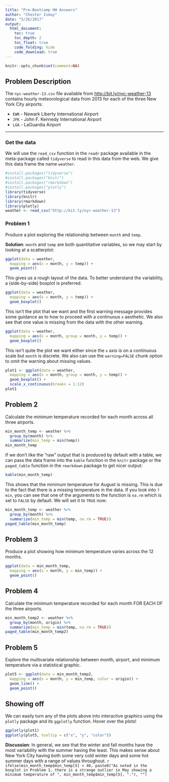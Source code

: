 ```yaml
---
title: "Pre-Bootcamp HW Answers"
author: "Chester Ismay"
date: "5/26/2017"
output: 
  html_document:
    toc: true
    toc_depth: 2
    toc_float: true
    code_folding: hide
    code_download: true
---
```


```r
knitr::opts_chunk$set(comment=NA)
```


## Problem Description

The `nyc-weather-13.csv` file available from [http://bit.ly/nyc-weather-13](https://ismayc.github.io/poRtland-bootcamp17/nyc-weather-13.csv) contains hourly meteorological data from 2013 for each of the three New York City airports:

  - `EWR` - Newark Liberty International Airport
  - `JFK` - John F. Kennedy International Airport
  - `LGA` - LaGuardia Airport

***

### Get the data

We will use the `read_csv` function in the `readr` package available in the meta-package called `tidyverse` to read in this data from the web.  We give this data frame the name `weather`.

```r
#install.packages("tidyverse")
#install.packages("knitr")
#install.packages("rmarkdown")
#install.packages("plotly")
library(tidyverse)
library(knitr)
library(rmarkdown)
library(plotly)
weather <- read_csv("http://bit.ly/nyc-weather-13")
```


### Problem 1

Produce a plot exploring the relationship between `month` and `temp`.

**Solution**:  `month` and `temp` are both quantitative variables, so we may start by looking at a scatterplot:

```r
ggplot(data = weather, 
  mapping = aes(x = month, y = temp)) +
  geom_point()
```

This gives us a rough layout of the data.  To better understand the variability, a (side-by-side) boxplot is preferred.  

```r
ggplot(data = weather, 
  mapping = aes(x = month, y = temp)) +
  geom_boxplot()
```

This isn't the plot that we want and the first warning message provides some guidance as to how to proceed with a continuous `x` aesthetic.  We also see that one value is missing from the data with the other warning.

```r
ggplot(data = weather, 
  mapping = aes(x = month, group = month, y = temp)) +
  geom_boxplot()
```

This isn't quite the plot we want either since the `x` axis is on a continuous scale but `month` is discrete.  We also can use the `warning=FALSE` chunk option to omit the warning about missing values.

```r
plot1 <- ggplot(data = weather, 
  mapping = aes(x = month, group = month, y = temp)) +
  geom_boxplot() +
  scale_x_continuous(breaks = 1:12)
plot1
```


## Problem 2

Calculate the minimum temperature recorded for each month across all three airports.

```r
min_month_temp <- weather %>%
  group_by(month) %>%
  summarize(min_temp = min(temp))
min_month_temp
```

If we don't like the "raw" output that is produced by default with a table, we can pass the data frame into the `kable` function in the `knitr` package or the `paged_table` function in the `rmarkdown` package to get nicer output:

```r
kable(min_month_temp)
```


This shows that the minimum temperature for August is missing.  This is due to the fact that there is a missing temperature in the data.  If you look into `?min`, you can see that one of the arguments to the function is `na.rm` which is set to `FALSE` by default.  We will set it to `TRUE` now:

```r
min_month_temp <- weather %>%
  group_by(month) %>%
  summarize(min_temp = min(temp, na.rm = TRUE))
paged_table(min_month_temp)
```


## Problem 3

Produce a plot showing how minimum temperature varies across the 12 months.

```r
ggplot(data = min_month_temp,
  mapping = aes(x = month, y = min_temp)) +
  geom_point()
```

## Problem 4

Calculate the minimum temperature recorded for each month FOR EACH OF the three airports.

```r
min_month_temp2 <- weather %>%
  group_by(month, origin) %>%
  summarize(min_temp = min(temp, na.rm = TRUE))
paged_table(min_month_temp2)
```

## Problem 5

Explore the multivariate relationship between month, airport, and minimum temperature via a statistical graphic.

```r
plot5 <- ggplot(data = min_month_temp2,
  mapping = aes(x = month, y = min_temp, color = origin)) +
  geom_line() +
  geom_point()
```

## Showing off

We can easily turn any of the plots above into interactive graphics using the `plotly` package and its `ggplotly` function.  Hover over the plots!

```r
ggplotly(plot1)
ggplotly(plot5, tooltip = c("x", "y", "color"))
```


**Discussion**:  In general, we see that the winter and fall months have the most variability with the summer having the least.  This makes sense about New York City having both some very cold winter days and some hot summer days with a range of values throughout. `r ifelse(min_month_temp$min_temp[5] < 40, paste0("As noted in the boxplot in Problem 1, there is a strange outlier in May showing a minimum temperature of ", min_month_temp$min_temp[5], "."), "")`  
